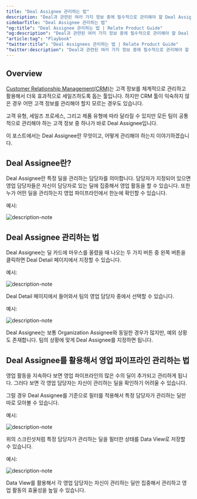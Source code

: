```yaml
---
title: "Deal Assignee 관리하는 법"
description: "Deal과 관련된 여러 가지 정보 중에 필수적으로 관리해야 할 Deal Assignee란 무엇인지, 어떻게 관리해야 하는지 설명합니다."
sidebarTitle: "Deal Assignee 관리하는 법"
"og:title": "Deal Assignee 관리하는 법 | Relate Product Guide"
"og:description": "Deal과 관련된 여러 가지 정보 중에 필수적으로 관리해야 할 Deal Assignee란 무엇인지, 어떻게 관리해야 하는지 설명합니다."
"article:tag": "Playbook"
"twitter:title": "Deal Assignees 관리하는 법 | Relate Product Guide"
"twitter:description": "Deal과 관련된 여러 가지 정보 중에 필수적으로 관리해야 할 Deal Assignee란 무엇인지, 어떻게 관리해야 하는지 설명합니다."
---
```


## Overview

[Customer Relationship Management(CRM)](https://www.relate.kr/blog/what-is-crm/)는 고객 정보를 체계적으로 관리하고 활용해서 더욱 효과적으로 세일즈하도록 돕는 툴입니다. 하지만 CRM 툴이 익숙하지 않은 경우 어떤 고객 정보를 관리해야 할지 모르는 경우도 있습니다. 

고객 유형, 세일즈 프로세스, 그리고 제품 유형에 따라 달라질 수 있지만 모든 팀이 공통적으로 관리해야 하는 고객 정보 중 하나가 바로 Deal Assignee입니다. 

이 포스트에서는 Deal Assignee란 무엇이고, 어떻게 관리해야 하는지 이야기하겠습니다. 


## Deal Assignee란?

Deal Assignee란 특정 딜을 관리하는 담당자를 의미합니다. 담당자가 지정되어 있으면 영업 담당자들은 자신이 담당자로 있는 딜에 집중해서 영업 활동을 할 수 있습니다. 또한 누가 어떤 딜을 관리하는지 영업 파이프라인에서 한눈에 확인할 수 있습니다. 

예시:

![description-note](/docs/images/features/deal-assignee.png)

## Deal Assignee 관리하는 법

Deal Assignee는 딜 카드에 마우스를 올렸을 때 나오는 두 가지 버튼 중 왼쪽 버튼을 클릭하면 Deal Detail 페이지에서 지정할 수 있습니다.

예시:

![description-note](/docs/images/features/open-deal-detail-button.png)

Deal Detail 페이지에서 들어와서 팀의 영업 담당자 중에서 선택할 수 있습니다.

예시:

![description-note](/docs/images/features/deal-assignee-select.png)

Deal Assignee는 보통 Organization Assignee와 동일한 경우가 많지만, 예외 상황도 존재합니다. 팀의 상황에 맞게 Deal Assignee를 지정하면 됩니다. 

## Deal Assignee를 활용해서 영업 파이프라인 관리하는 법

영업 활동을 지속하다 보면 영업 파이프라인의 많은 수의 딜이 추가되고 관리하게 됩니다. 그러다 보면 각 영업 담당자는 자신이 관리하는 딜을 확인하기 어려울 수 있습니다. 

그럴 경우 Deal Assignee를 기준으로 필터를 적용해서 특정 담당자가 관리하는 딜만 따로 모아볼 수 있습니다. 

예시:

![description-note](/docs/images/features/pipeline-deal-assignee-dataview.png)

위의 스크린샷처럼 특정 담당자가 관리하는 딜을 필터한 상태를 Data View로 저장할 수 있습니다. 

예시:

![description-note](/docs/images/features/deal-page-dataview-button.png)

Data View를 활용해서 각 영업 담당자는 자신이 관리하는 딜만 집중해서 관리하고 영업 활동의 효율성을 높일 수 있습니다. 
